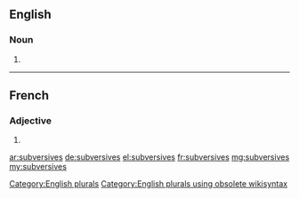 ==English==

===Noun===
{{head|en}}

# {{plural of|subversive}}

[[Category:English plurals]][[Category:English plurals using obsolete wikisyntax]]

----

==French==

===Adjective===
{{fr-adj-form}} {{f-p}}

# {{feminine plural of|subversif|lang=fr}}

[[ar:subversives]]
[[de:subversives]]
[[el:subversives]]
[[fr:subversives]]
[[mg:subversives]]
[[my:subversives]]